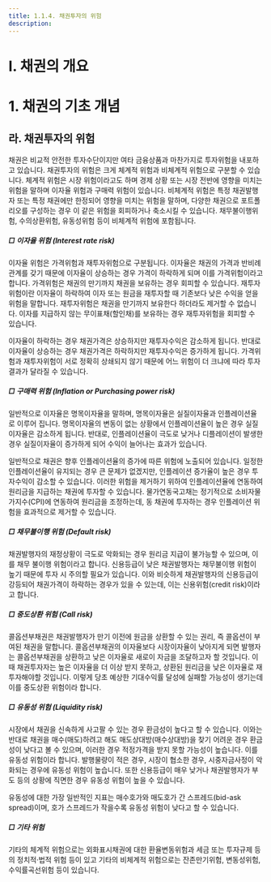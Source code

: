 ```yaml
---
title: 1.1.4. 채권투자의 위험
description: 
---
```


# Ⅰ. 채권의 개요
# 1. 채권의 기초 개념
## 라. 채권투자의 위험

채권은 비교적 안전한 투자수단이지만 여타 금융상품과 마찬가지로 투자위험을 내포하고 있습니다. 채권투자의 위험은 크게 체계적 위험과 비체계적 위험으로 구분할 수 있습니다. 체계적 위험은 시장 위험이라고도 하며 경제 상황 또는 시장 전반에 영향을 미치는 위험을 말하며 이자율 위험과 구매력 위험이 있습니다. 비체계적 위험은 특정 채권발행자 또는 특정 채권에만 한정되어 영향을 미치는 위험을 말하며, 다양한 채권으로 포트폴리오를 구성하는 경우 이 같은 위험을 회피하거나 축소시킬 수 있습니다. 채무불이행위험, 수의상환위험, 유동성위험 등이 비체계적 위험에 포함됩니다.

<Card title="<채권투자의 위험>">
<GCenterImg src="/bm/114_pic_1.jpg" width="500" />
</Card>

##### □ 이자율 위험 (Interest rate risk)

이자율 위험은 가격위험과 재투자위험으로 구분됩니다. 이자율은 채권의 가격과 반비례 관계<GTooltipIcon desc="이자율이 상승하는 경우 높은 이자수익을 얻을 수 있는 신규 발행채권을 선호하게 되고, 낮은 이자율의 기존 채권에 대한 수요는 줄어듦. 수요가 줄어든 채권가격은 하락하여 이자율과 채권가격은 반비례 관계를 갖게 됨" severity="info"/>를 갖기 때문에 이자율이 상승하는 경우 가격이 하락하게 되며 이를 가격위험이라고 합니다. 가격위험은 채권의 만기까지 채권을 보유하는 경우 회피할 수 있습니다. 재투자위험이란 이자율이 하락하여 이자 또는 원금을 재투자할 때 기존보다 낮은 수익을 얻을 위험을 말합니다. 재투자위험은 채권을 만기까지 보유한다 하더라도 제거할 수 없습니다. 이자를 지급하지 않는 무이표채(할인채)를 보유하는 경우 재투자위험을 회피할 수 있습니다.

이자율이 하락하는 경우 채권가격은 상승하지만 재투자수익은 감소하게 됩니다. 반대로 이자율이 상승하는 경우 채권가격은 하락하지만 재투자수익은 증가하게 됩니다. 가격위험과 재투자위험이 서로 정확히 상쇄되지 않기 때문에 어느 위험이 더 크냐에 따라 투자 결과가 달라질 수 있습니다.

<Card title="<이자율 변동 시 채권가격과 재투자수익률의 변화 및 투자결과>">
<GCenterImg src="/bm/114_pic_2.jpg" width="500" />
</Card>

##### □ 구매력 위험 (Inflation or Purchasing power risk)

일반적으로 이자율은 명목이자율을 말하며, 명목이자율은 실질이자율과 인플레이션율로 이루어 집니다.<GTooltipIcon desc="피셔방정식 : 명목이자율 = 실질이자율 + 인플레이션율" severity="info"/> 명목이자율의 변동이 없는 상황에서 인플레이션율이 높은 경우 실질이자율은 감소하게 됩니다. 반대로, 인플레이션율이 극도로 낮거나 디플레이션이 발생한 경우 실질이자율이 증가하게 되어 수익이 늘어나는 효과가 있습니다.

일반적으로 채권은 향후 인플레이션율의 증가에 따른 위험에 노출되어 있습니다. 일정한 인플레이션율이 유지되는 경우 큰 문제가 없겠지만, 인플레이션 증가율이 높은 경우 투자수익이 감소할 수 있습니다. 이러한 위험을 제거하기 위하여 인플레이션율에 연동하여 원리금을 지급하는 채권에 투자할 수 있습니다. 물가연동국고채는 정기적으로 소비자물가지수(CPI)에 연동하여 원리금을 조정하는데, 동 채권에 투자하는 경우 인플레이션 위험을 효과적으로 제거할 수 있습니다.

##### □ 채무불이행 위험 (Default risk)

채권발행자의 재정상황이 극도로 악화되는 경우 원리금 지급이 불가능할 수 있으며, 이를 채무 불이행 위험이라고 합니다. 신용등급이 낮은 채권발행자는 채무불이행 위험이 높기 때문에 투자 시 주의할 필요가 있습니다. 이와 비슷하게 채권발행자의 신용등급이 강등되어 채권가격이 하락하는 경우가 있을 수 있는데, 이는 신용위험(credit risk)이라고 합니다.

##### □ 중도상환 위험 (Call risk)

콜옵션부채권은 채권발행자가 만기 이전에 원금을 상환할 수 있는 권리, 즉 콜옵션이 부여된 채권을 말합니다. 콜옵션부채권의 이자율보다 시장이자율이 낮아지게 되면 발행자는 콜옵션부채권을 상환하고 낮은 이자율로 새로이 자금을 조달하고자 할 것입니다. 이 때 채권투자자는 높은 이자율을 더 이상 받지 못하고, 상환된 원리금을 낮은 이자율로 재투자해야할 것입니다. 이렇게 당초 예상한 기대수익률 달성에 실패할 가능성이 생기는데 이를 중도상환 위험이라 합니다. 

##### □ 유동성 위험 (Liquidity risk)

시장에서 채권을 신속하게 사고팔 수 있는 경우 환금성이 높다고 할 수 있습니다. 이와는 반대로 채권을 매수(매도)하려고 해도 매도상대방(매수상대방)을 찾기 어려운 경우 환금성이 낮다고 볼 수 있으며, 이러한 경우 적정가격을 받지 못할 가능성이 높습니다. 이를 유동성 위험이라 합니다. 발행물량이 적은 경우, 시장이 협소한 경우, 시중자금사정이 악화되는 경우에 유동성 위험이 높습니다. 또한 신용등급이 매우 낮거나 채권발행자가 부도 등의 상황에 직면한 경우 유동성 위험이 높을 수 있습니다.

유동성에 대한 가장 일반적인 지표는 매수호가와 매도호가 간 스프레드(bid-ask spread)이며, 호가 스프레드가 작을수록 유동성 위험이 낮다고 할 수 있습니다.

##### □ 기타 위험

기타의 체계적 위험으로는 외화표시채권에 대한 환율변동위험과 세금 또는 투자규제 등의 정치적·법적 위험 등이 있고 기타의 비체계적 위험으로는 잔존만기위험, 변동성위험, 수익률곡선위험 등이 있습니다.

